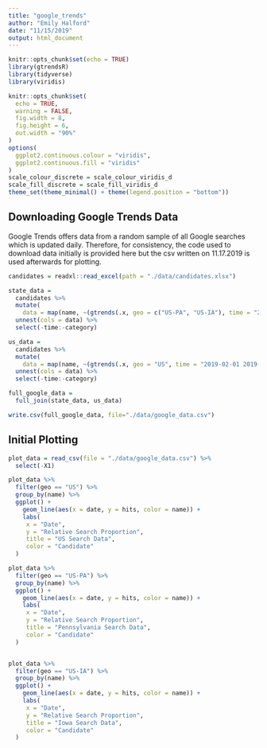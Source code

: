 ```yaml
---
title: "google_trends"
author: "Emily Halford"
date: "11/15/2019"
output: html_document
---
```


```r
knitr::opts_chunk$set(echo = TRUE)
library(gtrendsR)
library(tidyverse)
library(viridis)

knitr::opts_chunk$set(
  echo = TRUE,
  warning = FALSE,
  fig.width = 8,
  fig.height = 6,
  out.width = "90%"
)
options(
  ggplot2.continuous.colour = "viridis",
  ggplot2.continuous.fill = "viridis"
)
scale_colour_discrete = scale_colour_viridis_d
scale_fill_discrete = scale_fill_viridis_d
theme_set(theme_minimal() + theme(legend.position = "bottom"))
```

## Downloading Google Trends Data

Google Trends offers data from a random sample of all Google searches which is updated daily. Therefore, for consistency, the code used to download data initially is provided here but the csv written on 11.17.2019 is used afterwards for plotting.

```r
candidates = readxl::read_excel(path = "./data/candidates.xlsx")

state_data = 
  candidates %>% 
  mutate(
    data = map(name, ~(gtrends(.x, geo = c("US-PA", "US-IA"), time = "2019-02-01 2019-11-03")$interest_over_time))) %>% 
  unnest(cols = data) %>% 
  select(-time:-category) 

us_data = 
  candidates %>% 
  mutate(
    data = map(name, ~(gtrends(.x, geo = "US", time = "2019-02-01 2019-11-03")$interest_over_time))) %>% 
  unnest(cols = data) %>% 
  select(-time:-category)

full_google_data = 
  full_join(state_data, us_data) 

write.csv(full_google_data, file="./data/google_data.csv")
```

## Initial Plotting

```r
plot_data = read_csv(file = "./data/google_data.csv") %>% 
  select(-X1)

plot_data %>% 
  filter(geo == "US") %>% 
  group_by(name) %>% 
  ggplot() +
    geom_line(aes(x = date, y = hits, color = name)) +
    labs(
     x = "Date",
     y = "Relative Search Proportion",
     title = "US Search Data",
     color = "Candidate"
  )

plot_data %>% 
  filter(geo == "US-PA") %>% 
  group_by(name) %>% 
  ggplot() +
    geom_line(aes(x = date, y = hits, color = name)) +
    labs(
     x = "Date",
     y = "Relative Search Proportion",
     title = "Pennsylvania Search Data",
     color = "Candidate"
  )


plot_data %>% 
  filter(geo == "US-IA") %>% 
  group_by(name) %>% 
  ggplot() +
    geom_line(aes(x = date, y = hits, color = name)) +
    labs(
     x = "Date",
     y = "Relative Search Proportion",
     title = "Iowa Search Data",
     color = "Candidate"
  )

```

